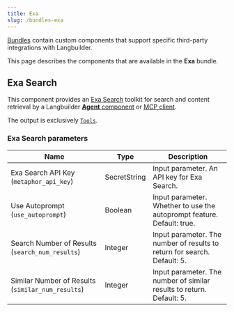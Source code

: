 ```yaml
---
title: Exa
slug: /bundles-exa
---
```



[Bundles](/components-bundle-components) contain custom components that support specific third-party integrations with Langbuilder.

This page describes the components that are available in the **Exa** bundle.

## Exa Search

This component provides an [Exa Search](https://exa.ai/) toolkit for search and content retrieval by a Langbuilder [**Agent** component](/agents) or [MCP client](/mcp-client).

The output is exclusively [`Tools`](/data-types#tool).

### Exa Search parameters

| Name | Type | Description |
|------|------|-------------|
| Exa Search API Key (`metaphor_api_key`) | SecretString | Input parameter. An API key for Exa Search. |
| Use Autoprompt (`use_autoprompt`) | Boolean | Input parameter. Whether to use the autoprompt feature. Default: true. |
| Search Number of Results (`search_num_results`) | Integer | Input parameter. The number of results to return for search. Default: 5. |
| Similar Number of Results (`similar_num_results`) | Integer | Input parameter. The number of similar results to return. Default: 5. |
